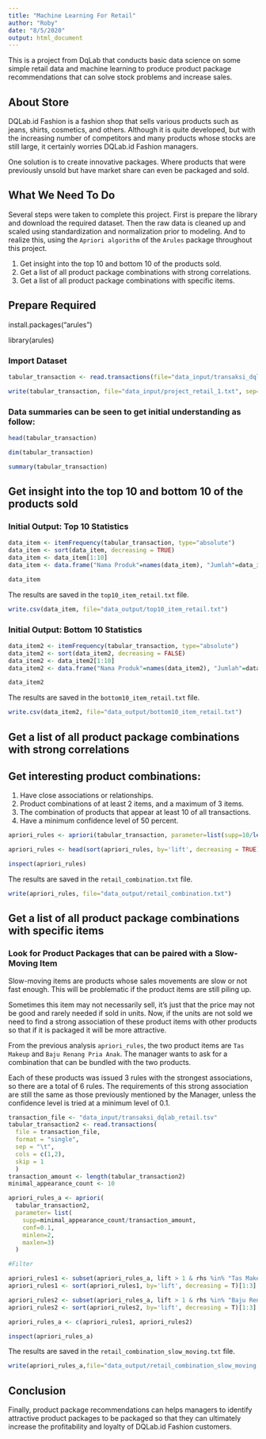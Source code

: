---
title: "Machine Learning For Retail"
author: "Roby"
date: "8/5/2020"
output: html_document
---

This is a project from DqLab that conducts basic data science on some simple retail data and machine learning to produce product package recommendations that can solve stock problems and increase sales.


## About Store

DQLab.id Fashion is a fashion shop that sells various products such as jeans, shirts, cosmetics, and others. Although it is quite developed, but with the increasing number of competitors and many products whose stocks are still large, it certainly worries DQLab.id Fashion managers.

One solution is to create innovative packages. Where products that were previously unsold but have market share can even be packaged and sold. 


## What We Need To Do

Several steps were taken to complete this project. First is prepare the library and download the required dataset. Then the raw data is cleaned up and scaled using standardization and normalization prior to modeling. And to realize this, using the `Apriori algorithm` of the `Arules` package throughout this project.

1. Get insight into the top 10 and bottom 10 of the products sold.
2. Get a list of all product package combinations with strong correlations.
3. Get a list of all product package combinations with specific items.


## Prepare Required

install.packages("arules")

library(arules)

### Import Dataset

```{r}
tabular_transaction <- read.transactions(file="data_input/transaksi_dqlab_retail.tsv", format="single", sep="\t", cols=c(1,2), skip=1)

write(tabular_transaction, file="data_input/project_retail_1.txt", sep=",")
```

### Data summaries can be seen to get initial understanding as follow:

```{r}
head(tabular_transaction)
```
```{r}
dim(tabular_transaction)
```

```{r}
summary(tabular_transaction)
```

## Get insight into the top 10 and bottom 10 of the products sold

### Initial Output: Top 10 Statistics

```{r}
data_item <- itemFrequency(tabular_transaction, type="absolute")
data_item <- sort(data_item, decreasing = TRUE)
data_item <- data_item[1:10]
data_item <- data.frame("Nama Produk"=names(data_item), "Jumlah"=data_item, row.names=NULL)

data_item

```

The results are saved in the `top10_item_retail.txt` file.

```{r}
write.csv(data_item, file="data_output/top10_item_retail.txt")
```

### Initial Output: Bottom 10 Statistics

```{r}
data_item2 <- itemFrequency(tabular_transaction, type="absolute")
data_item2 <- sort(data_item2, decreasing = FALSE)
data_item2 <- data_item2[1:10]
data_item2 <- data.frame("Nama Produk"=names(data_item2), "Jumlah"=data_item2, row.names=NULL)

data_item2
```

The results are saved in the `bottom10_item_retail.txt` file.

```{r}
write.csv(data_item2, file="data_output/bottom10_item_retail.txt")
```


## Get a list of all product package combinations with strong correlations

## Get interesting product combinations:

1. Have close associations or relationships.
2. Product combinations of at least 2 items, and a maximum of 3 items.
3. The combination of products that appear at least 10 of all transactions.
4. Have a minimum confidence level of 50 percent.

```{r}
apriori_rules <- apriori(tabular_transaction, parameter=list(supp=10/length(tabular_transaction), conf=0.5, minlen=2, maxlen=3))

apriori_rules <- head(sort(apriori_rules, by='lift', decreasing = TRUE),n=10)

inspect(apriori_rules)
```

The results are saved in the `retail_combination.txt` file.

```{r}
write(apriori_rules, file="data_output/retail_combination.txt")
```


## Get a list of all product package combinations with specific items

### Look for Product Packages that can be paired with a Slow-Moving Item

Slow-moving items are products whose sales movements are slow or not fast enough. This will be problematic if the product items are still piling up.

Sometimes this item may not necessarily sell, it's just that the price may not be good and rarely needed if sold in units. Now, if the units are not sold we need to find a strong association of these product items with other products so that if it is packaged it will be more attractive.

From the previous analysis `apriori_rules`, the two product items are `Tas Makeup` and `Baju Renang Pria Anak`. The manager wants to ask for a combination that can be bundled with the two products.

Each of these products was issued 3 rules with the strongest associations, so there are a total of 6 rules. The requirements of this strong association are still the same as those previously mentioned by the Manager, unless the confidence level is tried at a minimum level of 0.1.

```{r}
transaction_file <- "data_input/transaksi_dqlab_retail.tsv"
tabular_transaction2 <- read.transactions(
  file = transaction_file, 
  format = "single", 
  sep = "\t", 
  cols = c(1,2), 
  skip = 1
  )
transaction_amount <- length(tabular_transaction2)
minimal_appearance_count <- 10

apriori_rules_a <- apriori(
  tabular_transaction2, 
  parameter= list(
    supp=minimal_appearance_count/transaction_amount,
    conf=0.1, 
    minlen=2, 
    maxlen=3)
  )

#Filter

apriori_rules1 <- subset(apriori_rules_a, lift > 1 & rhs %in% "Tas Makeup")
apriori_rules1 <- sort(apriori_rules1, by='lift', decreasing = T)[1:3]

apriori_rules2 <- subset(apriori_rules_a, lift > 1 & rhs %in% "Baju Renang Pria Anak-anak")
apriori_rules2 <- sort(apriori_rules2, by='lift', decreasing = T)[1:3]

apriori_rules_a <- c(apriori_rules1, apriori_rules2)

inspect(apriori_rules_a)

```

The results are saved in the `retail_combination_slow_moving.txt` file.

```{r}
write(apriori_rules_a,file="data_output/retail_combination_slow_moving.txt")
```


## Conclusion

Finally, product package recommendations can helps managers to identify attractive product packages to be packaged so that they can ultimately increase the profitability and loyalty of DQLab.id Fashion customers.
